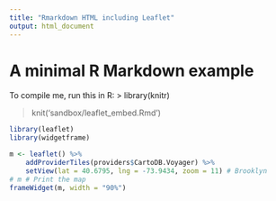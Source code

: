 ```yaml
---
title: "Rmarkdown HTML including Leaflet"
output: html_document
---
```


# A minimal R Markdown example

To compile me, run this in R:
> library(knitr)

> knit('sandbox/leaflet_embed.Rmd')

```r
library(leaflet)
library(widgetframe)

m <- leaflet() %>%
    addProviderTiles(providers$CartoDB.Voyager) %>%
    setView(lat = 40.6795, lng = -73.9434, zoom = 11) # Brooklyn
# m # Print the map
frameWidget(m, width = "90%")
```